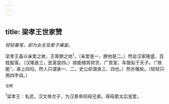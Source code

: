 ```yaml
---
---
---
```

title: 梁孝王世家赞
---



*轻轻着笔，却为女主及爱子痛鉴。*

梁孝王虽以亲爱之故，王膏腴之地<sup>1</sup>，（亲爱是一，腴地是二。）然会汉家隆盛，百姓殷富。（汉隆是三，民富是四。）故能植其财货，广宫室，车服拟于天子。（“故能”，承上四句。然人只谓承一、二，史公却谓承三、四也。）然亦僭矣。（轻轻只用四字讽。）

<sup>注释</sup>

<sup>1</sup>梁孝王：名武，汉文帝次子，为汉景帝同母兄弟。得母窦太后宠爱。